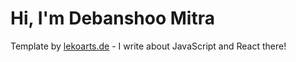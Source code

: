 # Hi, I'm Debanshoo Mitra

Template by [lekoarts.de](https://www.lekoarts.de?utm_source=cara&utm_medium=Starter) - I write about JavaScript and React there!

